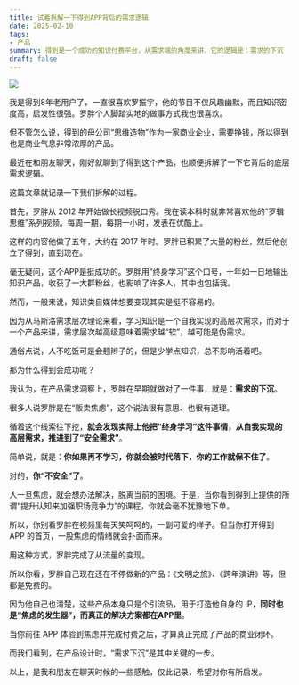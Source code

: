 ```yaml
---
title: 试着拆解一下得到APP背后的需求逻辑
date: 2025-02-10
tags:
- 产品
summary: 得到是一个成功的知识付费平台，从需求端的角度来讲，它的逻辑是：需求的下沉
draft: false
---
```

![](/static/blog/2025-02-10-dedao/dedao.png)


我是得到8年老用户了，一直很喜欢罗振宇，他的节目不仅风趣幽默，而且知识密度高，启发性很强。罗胖个人脚踏实地的做事方式我也很喜欢。

但不管怎么说，得到的母公司“思维造物”作为一家商业企业，需要挣钱，所以得到也是商业气息非常浓厚的产品。

最近在和朋友聊天，刚好就聊到了得到这个产品，也顺便拆解了一下它背后的底层需求逻辑。

这篇文章就记录一下我们拆解的过程。

首先，罗胖从 2012 年开始做长视频脱口秀。我在读本科时就非常喜欢他的“罗辑思维”系列视频。每周一期，每期一小时，发表在优酷上。

这样的内容他做了五年，大约在 2017 年时。罗胖已积累了大量的粉丝，然后他创立了得到，直到现在。

毫无疑问，这个APP是挺成功的。罗胖用“终身学习”这个口号，十年如一日地输出知识产品，收获了一大群粉丝，也影响了许多人，其中也包括我。

然而，一般来说，知识类自媒体想要变现其实是挺不容易的。

因为从马斯洛需求层次理论来看，学习知识是一个自我实现的高层次需求，而对于一个产品来讲，需求层次越高级意味着需求越“软”，越可能是伪需求。

通俗点说，人不吃饭可是会翘辫子的，但是少学点知识，总不影响活着吧。

那为什么得到会成功呢？

我认为，在产品需求洞察上，罗胖在早期就做对了一件事，就是：**需求的下沉**。

很多人说罗胖是在“贩卖焦虑”，这个说法很有意思、也很有道理。

循着这个线索往下挖，**就会发现实际上他把“终身学习”这件事情，从自我实现的高层需求，推进到了“安全需求”**。

简单说，就是：**你如果再不学习，你就会被时代落下，你的工作就保不住了**。

对的，**你“不安全”了**。

人一旦焦虑，就会想办法解决，脱离当前的困境。于是，当你看到得到上提供的所谓“提升认知来加强职场竞争力”的课程，你就会毫不犹豫地下单。

所以，你别看罗胖在视频里每天笑呵呵的，一副可爱的样子。但当你打开得到 APP 的首页，一股焦虑的情绪就会扑面而来。

用这种方式，罗胖完成了从流量的变现。

所以你看，罗胖自己现在还在不停做新的产品：《文明之旅》、《跨年演讲》等，但都是免费的。

因为他自己也清楚，这些产品本身只是个引流品，用于打造他自身的 IP，**同时也是“焦虑的发生器”，而真正的解决方案都在APP里**。

当你前往 APP 体验到焦虑并完成付费之后，才算真正完成了产品的商业闭环。

而我们看到，在产品设计时，“需求下沉”是其中关键的一步。

以上，是我和朋友在聊天时候的一些感触，仅此记录，希望对你有所启发。
